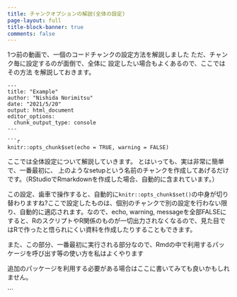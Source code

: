 ```yaml
---
title: チャンクオプションの解説(全体の設定)
page-layout: full
title-block-banner: true
comments: false
---
```


1つ前の動画で、一個のコードチャンクの設定方法を解説しました ただ、チャンク毎に設定するのが面倒で、全体に 設定したい場合もよくあるので、ここではその方法 を解説しておきます。
 
```{filename="example3-2.Rmd"}
---
title: "Example"
author: "Nishida Norimitsu"
date: "2021/5/20"
output: html_document
editor_options: 
  chunk_output_type: console
---

```r
knitr::opts_chunk$set(echo = TRUE, warning = FALSE)
```

ここでは全体設定について解説していきます。
とはいっても、実は非常に簡単で、一番最初に、
上のようなsetupという名前のチャンクを作成してあげるだけです。（RStudioでRmarkdownを作成した場合、自動的に含まれています。）

この設定、歯車で操作すると、自動的に`knitr::opts_chunk$set()`の中身が切り替わりますね?ここで設定したものは、個別のチャンクで別の設定を行わない限り、自動的に適応されます。なので、echo, warning, messageを全部FALSEにすると、RのスクリプトやR関係のものが一切出力されなくなるので、見た目ではRで作ったと悟られにくい資料を作成したりすることもできます。

また、この部分、一番最初に実行される部分なので、Rmdの中で利用するパッケージを呼び出す等の使い方を私はよくやります

追加のパッケージを利用する必要がある場合はここに書いてみても良いかもしれません。

```
